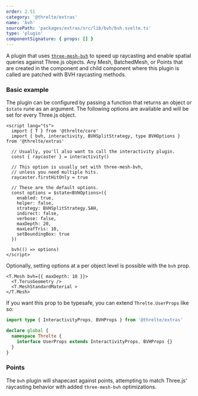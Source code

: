 ```yaml
---
order: 2.51
category: '@threlte/extras'
name: 'bvh'
sourcePath: 'packages/extras/src/lib/bvh/bvh.svelte.ts'
type: 'plugin'
componentSignature: { props: [] }
---
```


A plugin that uses [`three-mesh-bvh`](https://github.com/gkjohnson/three-mesh-bvh) to speed up raycasting and enable
spatial queries against Three.js objects. Any Mesh, BatchedMesh, or Points that are created in the component
and child component where this plugin is called are patched with BVH raycasting methods.

<Example
  path="extras/bvh/simple"
  showFile="Scene.svelte"
/>

### Basic example

The plugin can be configured by passing a function that returns an object or `$state` rune as an argument.
The following options are available and will be set for every Three.js object.

```svelte
<script lang="ts">
  import { T } from '@threlte/core'
  import { bvh, interactivity, BVHSplitStrategy, type BVHOptions } from '@threlte/extras'

  // Usually, you'll also want to call the interactivity plugin.
  const { raycaster } = interactivity()

  // This option is usually set with three-mesh-bvh,
  // unless you need multiple hits.
  raycaster.firstHitOnly = true

  // These are the default options.
  const options = $state<BVHOptions>({
    enabled: true,
    helper: false,
    strategy: BVHSplitStrategy.SAH,
    indirect: false,
    verbose: false,
    maxDepth: 20,
    maxLeafTris: 10,
    setBoundingBox: true
  })

  bvh(() => options)
</script>
```

Optionally, setting options at a per object level is possible with the `bvh` prop.

```svelte
<T.Mesh bvh={{ maxDepth: 10 }}>
  <T.TorusGeometry />
  <T.MeshStandardMaterial >
</T.Mesh>
```

If you want this prop to be typesafe, you can extend `Threlte.UserProps` like so:

```ts
import type { InteractivityProps, BVHProps } from '@threlte/extras'

declare global {
  namespace Threlte {
    interface UserProps extends InteractivityProps, BVHProps {}
  }
}
```

### Points

The `bvh` plugin will shapecast against points, attempting to match Three.js' raycasting behavior with
added `three-mesh-bvh` optimizations.

<Example
  path="extras/bvh/points"
  showFile="Scene.svelte"
/>
